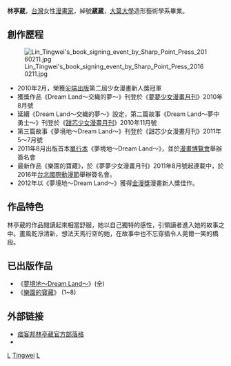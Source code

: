 {{tone|time=2012-06-21T07:13:36+00:00}}
'''林亭葳'''，[[台灣|台灣]]女性[[漫畫家|漫畫家]]，綽號'''葳葳'''，[[大葉大學|大葉大學]]造形藝術學系畢業。

== 創作歷程 ==
[[File:Lin_Tingwei's_book_signing_event_by_Sharp_Point_Press_20160211.jpg|thumb]]
* 2010年2月，榮獲[[尖端出版|尖端出版]]第二屆少女漫畫新人獎冠軍 
* 獲獎作品《Dream Land～交織的夢～》刊登於《[[夢夢少女漫畫月刊|夢夢少女漫畫月刊]]》2010年8月號 
* 延續《Dream Land～交織的夢～》設定，第二篇故事《Dream Land～夢中勇士～》刊登於《[[甜芯少女漫畫月刊|甜芯少女漫畫月刊]]》2010年11月號 
* 第三篇故事《夢境地～Dream Land～》刊登於《甜芯少女漫畫月刊》2011年5～7月號 
* 2011年8月出版首本[[單行本|單行本]]《夢境地～Dream Land～》，並於[[漫畫博覽會|漫畫博覽會]]舉辦簽名會 
* 最新作品《樂園的寶藏》，於《夢夢少女漫畫月刊》2011年8月號起連載中，於2016年[[台北國際動漫節|台北國際動漫節]]舉辦簽名會。
* 2012年以《夢境地～Dream Land～》獲得[[金漫獎|金漫獎]]漫畫新人獎佳作。

== 作品特色 == 
林亭葳的作品閱讀起來相當舒服，她以自己獨特的感性，引領讀者進入她的故事之中。畫風乾淨清新，想法天馬行空的她，在故事中也不忘穿插令人莞爾一笑的橋段。

== 已出版作品 ==
*《[[夢境地～Dream_Land～|夢境地～Dream Land～]]》(全)
*《[[樂園的寶藏|樂園的寶藏]]》          (1~8)

==外部链接==
* [[痞客邦|痞客邦]][http://wewehaha.pixnet.net/blog 林亭葳官方部落格] {{Wayback|url=http://wewehaha.pixnet.net/blog |date=20181127050712 }}
* {{facebook|wewehahaha}}

[[Category:臺灣漫畫家|L]]
[[Category:林姓|Tingwei]]
[[Category:少女漫畫家|L]]